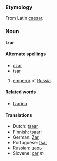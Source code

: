 ===Etymology===
From Latin [[caesar]].

===Noun===
'''tzar'''

====Alternate spellings====
*[[czar]]
*[[tsar]]

# [[emperor]] of [[Russia]].

====Related words====
*[[tzarina]]

====Translations====
*Dutch: [[tsaar]]
*Finnish: [[tsaari]]
*German: [[Zar]]
*Portuguese: [[tsar]]
*Russian: [[царь]]
*Slovene: [[car]] ''m''